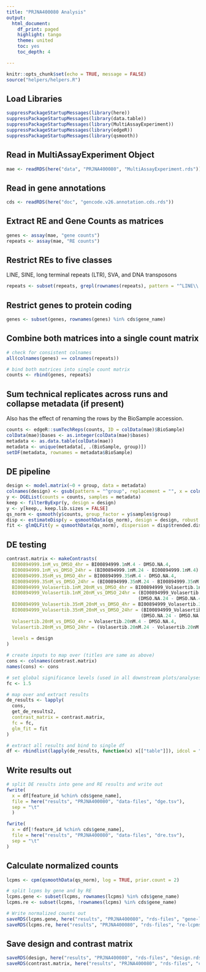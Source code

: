```yaml
---
title: "PRJNA400080 Analysis"
output:
  html_document:
    df_print: paged
    highlight: tango
    theme: united
    toc: yes
    toc_depth: 4

---
```


```r
knitr::opts_chunk$set(echo = TRUE, message = FALSE)
source("helpers/helpers.R")
```

## Load Libraries

```r
suppressPackageStartupMessages(library(here))
suppressPackageStartupMessages(library(data.table))
suppressPackageStartupMessages(library(MultiAssayExperiment))
suppressPackageStartupMessages(library(edgeR))
suppressPackageStartupMessages(library(qsmooth))
```

## Read in MultiAssayExperiment Object

```r
mae <- readRDS(here("data", "PRJNA400080", "MultiAssayExperiment.rds"))
```

## Read in gene annotations

```r
cds <- readRDS(here("doc", "gencode.v26.annotation.cds.rds"))
```

## Extract RE and Gene Counts as matrices

```r
genes <- assay(mae, "gene counts")
repeats <- assay(mae, "RE counts")
```

## Restrict REs to five classes

LINE, SINE, long terminal repeats (LTR), SVA, and DNA transposons

```r
repeats <- subset(repeats, grepl(rownames(repeats), pattern = "^LINE\\.|^SINE\\.|^LTR\\.|.*\\.SVA\\..*|^DNA\\."))
```

## Restrict genes to protein coding

```r
genes <- subset(genes, rownames(genes) %in% cds$gene_name)
```

## Combine both matrices into a single count matrix

```r
# check for consistent colnames
all(colnames(genes) == colnames(repeats))

# bind both matrices into single count matrix
counts <- rbind(genes, repeats)
```

## Sum technical replicates across runs and collapse metadata (if present)

Also has the effect of renaming the rows by the BioSample accession.

```r
counts <- edgeR::sumTechReps(counts, ID = colData(mae)$BioSample)
colData(mae)$bases <- as.integer(colData(mae)$bases)
metadata <- as.data.table(colData(mae))
metadata <- unique(metadata[, .(BioSample, group)])
setDF(metadata, rownames = metadata$BioSample)
```

## DE pipeline

```r
design <- model.matrix(~0 + group, data = metadata)
colnames(design) <- gsub(pattern = "^group", replacement = "", x = colnames(design))
y <- DGEList(counts = counts, samples = metadata)
keep <- filterByExpr(y, design = design)
y <- y[keep,, keep.lib.sizes = FALSE]
qs_norm <- qsmooth(y$counts, group_factor = y$samples$group)
disp <- estimateDisp(y = qsmoothData(qs_norm), design = design, robust = TRUE)
fit <- glmQLFit(y = qsmoothData(qs_norm), dispersion = disp$trended.dispersion, design = design, robust = TRUE)
```

## DE testing

```r
contrast.matrix <- makeContrasts(
  BI00894999.1nM_vs_DMSO_4hr = BI00894999.1nM.4 - DMSO.NA.4,
  BI00894999.1nM_vs_DMSO_24hr = (BI00894999.1nM.24 - BI00894999.1nM.4) - (DMSO.NA.24 - DMSO.NA.4),
  BI00894999.35nM_vs_DMSO_4hr = BI00894999.35nM.4 - DMSO.NA.4,
  BI00894999.35nM_vs_DMSO_24hr = (BI00894999.35nM.24 - BI00894999.35nM.4) - (DMSO.NA.24 - DMSO.NA.4),
  BI00894999_Volasertib.1nM_20nM_vs_DMSO_4hr = BI00894999_Volasertib.1nM_20nM.4 - DMSO.NA.4,
  BI00894999_Volasertib.1nM_20nM_vs_DMSO_24hr = (BI00894999_Volasertib.1nM_20nM.24 - BI00894999_Volasertib.1nM_20nM.4) -
                                                (DMSO.NA.24 - DMSO.NA.4),
  BI00894999_Volasertib.35nM_20nM_vs_DMSO_4hr = BI00894999_Volasertib.35nM_20nM.4 - DMSO.NA.4,
  BI00894999_Volasertib.35nM_20nM_vs_DMSO_24hr = (BI00894999_Volasertib.35nM_20nM.24 - BI00894999_Volasertib.35nM_20nM.4) -
                                                 (DMSO.NA.24 - DMSO.NA.4),
  Volasertib.20nM_vs_DMSO_4hr = Volasertib.20nM.4 - DMSO.NA.4,
  Volasertib.20nM_vs_DMSO_24hr = (Volasertib.20nM.24 - Volasertib.20nM.4) - (DMSO.NA.24 - DMSO.NA.4),
  
  levels = design
)

# create inputs to map over (titles are same as above)
cons <- colnames(contrast.matrix)
names(cons) <- cons

# set global significance levels (used in all downstream plots/analyses)
fc <- 1.5

# map over and extract results
de_results <- lapply(
  cons, 
  get_de_results2, 
  contrast_matrix = contrast.matrix,
  fc = fc,
  glm_fit = fit
)

# extract all results and bind to single df
df <- rbindlist(lapply(de_results, function(x) x[["table"]]), idcol = "contrast")
```

## Write results out

```r
# split DE results into gene and RE results and write out
fwrite(
  x = df[feature_id %chin% cds$gene_name],
  file = here("results", "PRJNA400080", "data-files", "dge.tsv"),
  sep = "\t"
  )

fwrite(
  x = df[!feature_id %chin% cds$gene_name],
  file = here("results", "PRJNA400080", "data-files", "dre.tsv"),
  sep = "\t"
)
```

## Calculate normalized counts

```r
lcpms <- cpm(qsmoothData(qs_norm), log = TRUE, prior.count = 2)

# split lcpms by gene and by RE
lcpms.gene <- subset(lcpms, rownames(lcpms) %in% cds$gene_name)
lcpms.re <- subset(lcpms, !rownames(lcpms) %in% cds$gene_name)

# Write normalized counts out
saveRDS(lcpms.gene, here("results", "PRJNA400080", "rds-files", "gene-lcpms.rds"))
saveRDS(lcpms.re, here("results", "PRJNA400080", "rds-files", "re-lcpms.rds"))
```

## Save design and contrast matrix

```r
saveRDS(design, here("results", "PRJNA400080", "rds-files", "design.rds"))
saveRDS(contrast.matrix, here("results", "PRJNA400080", "rds-files", "contrast-matrix.rds"))
```
